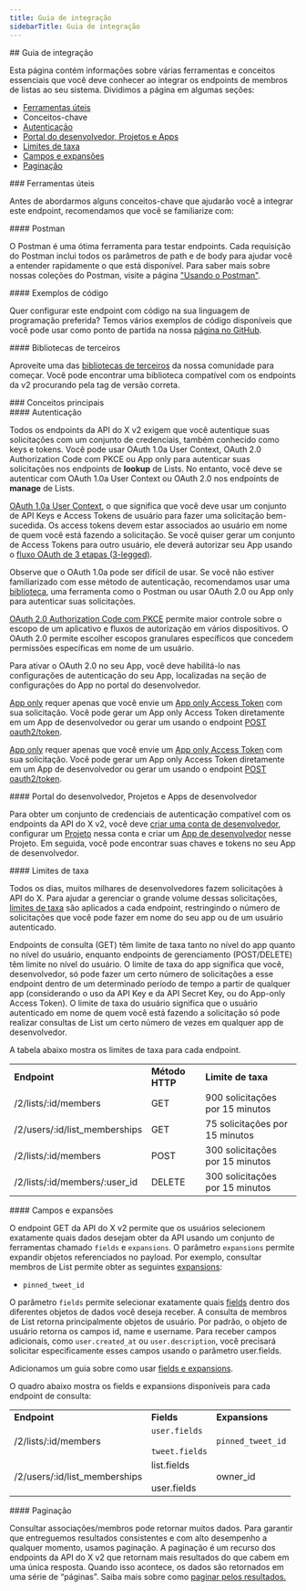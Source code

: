 ```yaml
---
title: Guia de integração
sidebarTitle: Guia de integração
---
```



<div id="integration-guide">
  ## Guia de integração
</div>

Esta página contém informações sobre várias ferramentas e conceitos essenciais que você deve conhecer ao integrar os endpoints de membros de listas ao seu sistema. Dividimos a página em algumas seções:

- [Ferramentas úteis](#helpful)
- Conceitos-chave
- [Autenticação](#authentication)
- [Portal do desenvolvedor, Projetos e Apps](#portal)
- [Limites de taxa](#limits)
- [Campos e expansões](#fields)
- [Paginação](#pagination)

<div id="helpful-tools">
  ### Ferramentas úteis
</div>

Antes de abordarmos alguns conceitos-chave que ajudarão você a integrar este endpoint, recomendamos que você se familiarize com:

<div id="postman">
  #### Postman
</div>

O Postman é uma ótima ferramenta para testar endpoints. Cada requisição do Postman inclui todos os parâmetros de path e de body para ajudar você a entender rapidamente o que está disponível. Para saber mais sobre nossas coleções do Postman, visite a página ["Usando o Postman"](/pt-BR/tutorials/postman-getting-started). 

<div id="code-samples">
  #### Exemplos de código
</div>

Quer configurar este endpoint com código na sua linguagem de programação preferida? Temos vários exemplos de código disponíveis que você pode usar como ponto de partida na nossa [página no GitHub](https://github.com/xdevplatform/Twitter-API-v2-sample-code).

<div id="third-party-libraries">
  #### Bibliotecas de terceiros
</div>

Aproveite uma das [bibliotecas de terceiros](/pt-BR/x-api/tools-and-libraries/overview) da nossa comunidade para começar. Você pode encontrar uma biblioteca compatível com os endpoints da v2 procurando pela tag de versão correta.

<div id="key-concepts">
  ### Conceitos principais
</div>

<div id="authentication">
  #### Autenticação
</div>

Todos os endpoints da API do X v2 exigem que você autentique suas solicitações com um conjunto de credenciais, também conhecido como keys e tokens. Você pode usar OAuth 1.0a User Context, OAuth 2.0 Authorization Code com PKCE ou App only para autenticar suas solicitações nos endpoints de **lookup** de Lists. No entanto, você deve se autenticar com OAuth 1.0a User Context ou OAuth 2.0 nos endpoints de **manage** de Lists.

[OAuth 1.0a User Context](/pt-BR/resources/fundamentals/authentication), o que significa que você deve usar um conjunto de API Keys e Access Tokens de usuário para fazer uma solicitação bem-sucedida. Os access tokens devem estar associados ao usuário em nome de quem você está fazendo a solicitação. Se você quiser gerar um conjunto de Access Tokens para outro usuário, ele deverá autorizar seu App usando o [fluxo OAuth de 3 etapas (3-legged)](/pt-BR/resources/fundamentals/authentication#obtaining-access-tokens-using-3-legged-oauth-flow).

Observe que o OAuth 1.0a pode ser difícil de usar. Se você não estiver familiarizado com esse método de autenticação, recomendamos usar uma [biblioteca](/pt-BR/x-api/tools-and-libraries/overview), uma ferramenta como o Postman ou usar OAuth 2.0 ou App only para autenticar suas solicitações.

[OAuth 2.0 Authorization Code com PKCE](/pt-BR/resources/fundamentals/authentication#oauth-2-0-authorization-code-flow-with-pkce-2) permite maior controle sobre o escopo de um aplicativo e fluxos de autorização em vários dispositivos. O OAuth 2.0 permite escolher escopos granulares específicos que concedem permissões específicas em nome de um usuário.

Para ativar o OAuth 2.0 no seu App, você deve habilitá-lo nas configurações de autenticação do seu App, localizadas na seção de configurações do App no portal do desenvolvedor.

[App only](/pt-BR/resources/fundamentals/authentication#oauth-2-0) requer apenas que você envie um [App only Access Token](/pt-BR/resources/fundamentals/authentication#bearer-token-also-known-as-app-only) com sua solicitação. Você pode gerar um App only Access Token diretamente em um App de desenvolvedor ou gerar um usando o endpoint [POST oauth2/token](/pt-BR/resources/fundamentals/authentication#post-oauth2-token).

[App only](/pt-BR/resources/fundamentals/authentication#oauth-2-0) requer apenas que você envie um [App only Access Token](/pt-BR/resources/fundamentals/authentication#bearer-token-also-known-as-app-only) com sua solicitação. Você pode gerar um App only Access Token diretamente em um App de desenvolvedor ou gerar um usando o endpoint [POST oauth2/token](/pt-BR/resources/fundamentals/authentication#post-oauth2-token).

<div id="developer-portal-projects-and-developer-apps">
  #### Portal do desenvolvedor, Projetos e Apps de desenvolvedor
</div>

Para obter um conjunto de credenciais de autenticação compatível com os endpoints da API do X v2, você deve [criar uma conta de desenvolvedor](https://developer.x.com/en/portal/petition/essential/basic-info), configurar um [Projeto](/pt-BR/resources/fundamentals/projects) nessa conta e criar um [App de desenvolvedor](/pt-BR/resources/fundamentals/developer-apps) nesse Projeto. Em seguida, você pode encontrar suas chaves e tokens no seu App de desenvolvedor.
 

<div id="rate-limits">
  #### Limites de taxa
</div>

Todos os dias, muitos milhares de desenvolvedores fazem solicitações à API do X. Para ajudar a gerenciar o grande volume dessas solicitações, [limites de taxa](/pt-BR/x-api/fundamentals/rate-limits) são aplicados a cada endpoint, restringindo o número de solicitações que você pode fazer em nome do seu app ou de um usuário autenticado.

Endpoints de consulta (GET) têm limite de taxa tanto no nível do app quanto no nível do usuário, enquanto endpoints de gerenciamento (POST/DELETE) têm limite no nível do usuário. O limite de taxa do app significa que você, desenvolvedor, só pode fazer um certo número de solicitações a esse endpoint dentro de um determinado período de tempo a partir de qualquer app (considerando o uso da API Key e da API Secret Key, ou do App-only Access Token). O limite de taxa do usuário significa que o usuário autenticado em nome de quem você está fazendo a solicitação só pode realizar consultas de List um certo número de vezes em qualquer app de desenvolvedor.

A tabela abaixo mostra os limites de taxa para cada endpoint.

|     |     |     |
| :--- | :--- | :--- |
| **Endpoint** | **Método HTTP** | **Limite de taxa** |
| /2/lists/:id/members | GET | 900 solicitações por 15 minutos |
| /2/users/:id/list\_memberships | GET | 75 solicitações por 15 minutos |
| /2/lists/:id/members | POST | 300 solicitações por 15 minutos |
| /2/lists/:id/members/:user\_id | DELETE | 300 solicitações por 15 minutos |

<div id="fields-and-expansions">
  #### Campos e expansões
</div>

O endpoint GET da API do X v2 permite que os usuários selecionem exatamente quais dados desejam obter da API usando um conjunto de ferramentas chamado `fields` e `expansions`. O parâmetro `expansions` permite expandir objetos referenciados no payload. Por exemplo, consultar membros de List permite obter as seguintes [expansions](/pt-BR/x-api/fundamentals/expansions):

- `pinned_tweet_id`

O parâmetro `fields` permite selecionar exatamente quais [fields](/pt-BR/x-api/fundamentals/fields) dentro dos diferentes objetos de dados você deseja receber. A consulta de membros de List retorna principalmente objetos de usuário. Por padrão, o objeto de usuário retorna os campos id, name e username. Para receber campos adicionais, como `user.created_at` ou `user.description`, você precisará solicitar especificamente esses campos usando o parâmetro user.fields.

Adicionamos um guia sobre como usar [fields e expansions](/pt-BR/x-api/fundamentals/data-dictionary#how-to-use-fields-and-expansions).

O quadro abaixo mostra os fields e expansions disponíveis para cada endpoint de consulta:

|     |     |     |
| :--- | :--- | :--- |
| **Endpoint** | **Fields** | **Expansions** |
| /2/lists/:id/members | `user.fields`<br /><br />`tweet.fields` | `pinned_tweet_id` |
| /2/users/:id/list\_memberships | list.fields<br /><br />user.fields | owner\_id |

<div id="pagination">
  #### Paginação
</div>

Consultar associações/membros pode retornar muitos dados. Para garantir que entreguemos resultados consistentes e com alto desempenho a qualquer momento, usamos paginação. A paginação é um recurso dos endpoints da API do X v2 que retornam mais resultados do que cabem em uma única resposta. Quando isso acontece, os dados são retornados em uma série de “páginas”. Saiba mais sobre como [paginar pelos resultados.](/pt-BR/x-api/fundamentals/pagination)